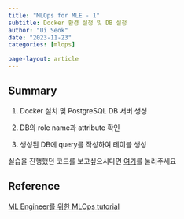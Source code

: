 ```yaml
---
title: "MLOps for MLE - 1"
subtitle: Docker 환경 설정 및 DB 설정
author: "Ui Seok"
date: "2023-11-23"
categories: [mlops]

page-layout: article
---
```


## Summary

1. Docker 설치 및 PostgreSQL DB 서버 생성

2. DB의 role name과 attribute 확인

3. 생성된 DB에 query를 작성하여 테이블 생성

::: {.callout-note}
실습을 진행했던 코드를 보고싶으시다면 [여기](https://github.com/Ui-Seok/mlops-tutorial)를 눌러주세요
:::



## Reference

[ML Engineer를 위한 MLOps tutorial](https://mlops-for-mle.github.io/tutorial/)